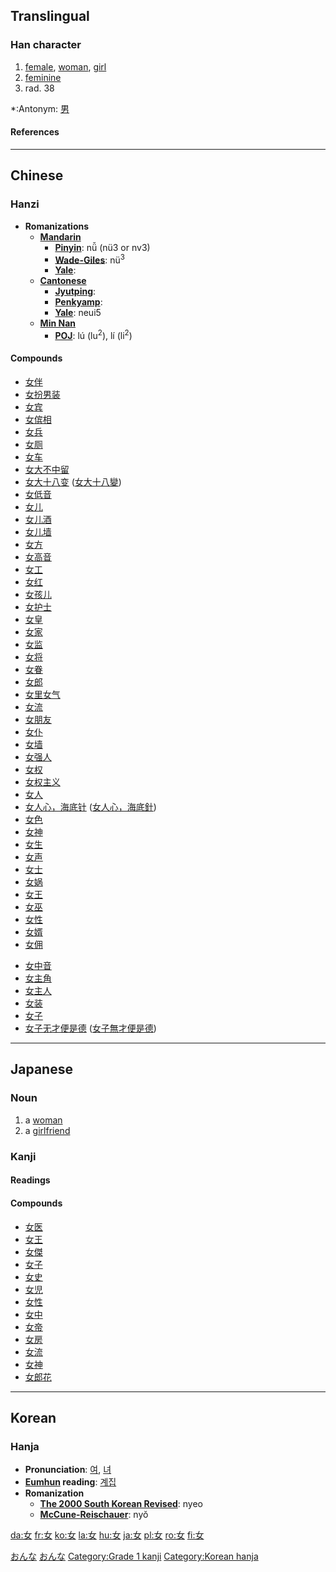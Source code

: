 {{see|女}}

==Translingual==
===Han character===
{{Han char|rn=38|rad=女|as=00|sn=3|four=4040<sub>0</sub>|canj=女 (V)}}
# [[female]], [[woman]], [[girl]]
# [[feminine]]
# rad. 38


*:Antonym: [[男]]
====References====
{{Han ref|kx=0254.220|dkj=06036|dj=0516.190|hdz=21023.230|uh=5973|ud=22899|bh=A46B|bd=42091}}
----

==Chinese==
===Hanzi===


* '''Romanizations'''
** '''[[Mandarin]]'''
*** '''[[Pinyin]]''': nǚ (nü3 or nv3)
*** '''[[Wade-Giles]]''': nü<sup>3</sup>
*** '''[[Yale]]''': 
** '''[[Cantonese]]'''
*** '''[[Jyutping]]''':
*** '''[[Penkyamp]]''': 
*** '''[[Yale]]''': neui5
**'''[[wikipedia:Min_Nan|Min Nan]]'''
***'''[[wikipedia:POJ|POJ]]''': lú (lu<sup>2</sup>), lí (li<sup>2</sup>)

====Compounds====
{{top2}}
*[[女伴]]
*[[女扮男装]]
*[[女宾]]
*[[女傧相]]
*[[女兵]]
*[[女厕]]
*[[女车]]
*[[女大不中留]]
*[[女大十八变]] ([[女大十八變]])
*[[女低音]]
*[[女儿]]
*[[女儿酒]]
*[[女儿墙]]
*[[女方]]
*[[女高音]]
*[[女工]]
*[[女红]]
*[[女孩儿]]
*[[女护士]]
*[[女皇]]
*[[女家]]
*[[女监]]
*[[女将]]
*[[女眷]]
*[[女郎]]
*[[女里女气]]
*[[女流]]
*[[女朋友]]
*[[女仆]]
*[[女墙]]
*[[女强人]]
*[[女权]]
*[[女权主义]]
*[[女人]]
*[[女人心，海底针]] ([[女人心，海底針]])
*[[女色]]
*[[女神]]
*[[女生]]
*[[女声]]
*[[女士]]
*[[女娲]]
*[[女王]]
*[[女巫]]
*[[女性]]
*[[女婿]]
*[[女佣]]
{{mid2}}
*[[女中音]]
*[[女主角]]
*[[女主人]]
*[[女装]]
*[[女子]]
*[[女子无才便是德]] ([[女子無才便是德]])
{{bottom}}
----
== Japanese ==


[[Category:1000_Japanese_basic_words|おんな]]
=== Noun ===
[[Category:Japanese nouns|おんな]]
{{janoun|おんな|on-na}}
#a [[woman]]
#a [[girlfriend]]
=== Kanji ===
{{ja-kanji|grade=|rs=女00}}
====Readings====
{{ja-readings|on=[[ジョ]] (jo), [[ニョ]] (nyo), [[ニョウ]] (nyō)|kun=[[おんな]] (onna), [[め]] (me), [[むすめ]] (musume)}}

====Compounds====
*[[女医]]
*[[女王]]
*[[女傑]]
*[[女子]]
*[[女史]]
*[[女児]]
*[[女性]]
*[[女中]]
*[[女帝]]
*[[女房]]
*[[女流]]
*[[女神]]
*[[女郎花]]

----
==Korean==
===Hanja===

* '''Pronunciation''': [[여]], [[녀]]
* '''[[Eumhun]] reading''': [[계집]]
* '''Romanization'''
** '''[[The 2000 South Korean Revised Romanization|The 2000 South Korean Revised]]''': nyeo
** '''[[McCune-Reischauer]]''': nyŏ






[[Category:Grade 1 kanji]]
[[Category:Korean hanja]]

[[da:女]]
[[fr:女]]
[[ko:女]]
[[la:女]]
[[hu:女]]
[[ja:女]]
[[pl:女]]
[[ro:女]]
[[fi:女]]